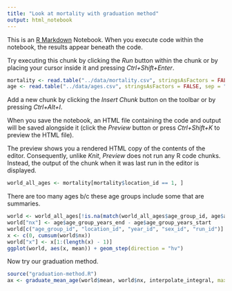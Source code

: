 ```yaml
---
title: "Look at mortality with graduation method"
output: html_notebook
---
```


This is an [R Markdown](http://rmarkdown.rstudio.com) Notebook. When you execute code within the notebook, the results appear beneath the code. 

Try executing this chunk by clicking the *Run* button within the chunk or by placing your cursor inside it and pressing *Ctrl+Shift+Enter*. 

```r
mortality <- read.table("../data/mortality.csv", stringsAsFactors = FALSE, sep = ",", header = TRUE)
age <- read.table("../data/ages.csv", stringsAsFactors = FALSE, sep = ",", header = TRUE)
```

Add a new chunk by clicking the *Insert Chunk* button on the toolbar or by pressing *Ctrl+Alt+I*.

When you save the notebook, an HTML file containing the code and output will be saved alongside it (click the *Preview* button or press *Ctrl+Shift+K* to preview the HTML file).

The preview shows you a rendered HTML copy of the contents of the editor. Consequently, unlike *Knit*, *Preview* does not run any R code chunks. Instead, the output of the chunk when it was last run in the editor is displayed.

```r
world_all_ages <- mortality[mortality$location_id == 1, ]
```
There are too many ages b/c these age groups include some
that are summaries.
```r
world <- world_all_ages[!is.na(match(world_all_ages$age_group_id, age$age_group_id)), ]
world["nx"] <- age$age_group_years_end - age$age_group_years_start
world[c("age_group_id", "location_id", "year_id", "sex_id", "run_id")] <- NULL
x <- c(0, cumsum(world$nx))
world["x"] <- x[1:(length(x) - 1)]
ggplot(world, aes(x, mean)) + geom_step(direction = "hv")
```

Now try our graduation method.
```r
source("graduation-method.R")
ax <- graduate_mean_age(world$mean, world$nx, interpolate_integral, max_error = 1e-4)
```

